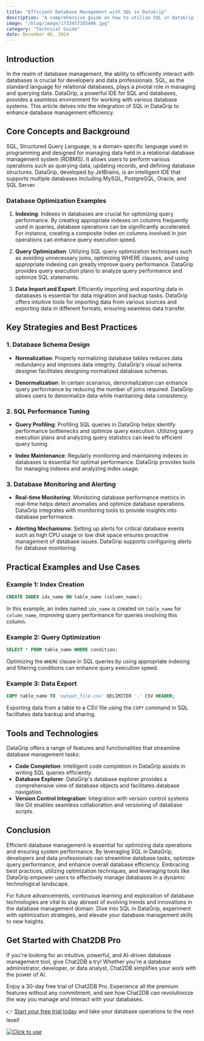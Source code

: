 ```yaml
---
title: "Efficient Database Management with SQL in DataGrip"
description: "A comprehensive guide on how to utilize SQL in DataGrip for efficient database management, covering key concepts, strategies, practical examples, and tools."
image: "/blog/image/1733457205486.jpg"
category: "Technical Guide"
date: December 06, 2024
---
```


## Introduction

In the realm of database management, the ability to efficiently interact with databases is crucial for developers and data professionals. SQL, as the standard language for relational databases, plays a pivotal role in managing and querying data. DataGrip, a powerful IDE for SQL and databases, provides a seamless environment for working with various database systems. This article delves into the integration of SQL in DataGrip to enhance database management efficiency.

## Core Concepts and Background

SQL, Structured Query Language, is a domain-specific language used in programming and designed for managing data held in a relational database management system (RDBMS). It allows users to perform various operations such as querying data, updating records, and defining database structures. DataGrip, developed by JetBrains, is an intelligent IDE that supports multiple databases including MySQL, PostgreSQL, Oracle, and SQL Server.

### Database Optimization Examples

1. **Indexing**: Indexes in databases are crucial for optimizing query performance. By creating appropriate indexes on columns frequently used in queries, database operations can be significantly accelerated. For instance, creating a composite index on columns involved in join operations can enhance query execution speed.

2. **Query Optimization**: Utilizing SQL query optimization techniques such as avoiding unnecessary joins, optimizing WHERE clauses, and using appropriate indexing can greatly improve query performance. DataGrip provides query execution plans to analyze query performance and optimize SQL statements.

3. **Data Import and Export**: Efficiently importing and exporting data in databases is essential for data migration and backup tasks. DataGrip offers intuitive tools for importing data from various sources and exporting data in different formats, ensuring seamless data transfer.

## Key Strategies and Best Practices

### 1. Database Schema Design

- **Normalization**: Properly normalizing database tables reduces data redundancy and improves data integrity. DataGrip's visual schema designer facilitates designing normalized database schemas.

- **Denormalization**: In certain scenarios, denormalization can enhance query performance by reducing the number of joins required. DataGrip allows users to denormalize data while maintaining data consistency.

### 2. SQL Performance Tuning

- **Query Profiling**: Profiling SQL queries in DataGrip helps identify performance bottlenecks and optimize query execution. Utilizing query execution plans and analyzing query statistics can lead to efficient query tuning.

- **Index Maintenance**: Regularly monitoring and maintaining indexes in databases is essential for optimal performance. DataGrip provides tools for managing indexes and analyzing index usage.

### 3. Database Monitoring and Alerting

- **Real-time Monitoring**: Monitoring database performance metrics in real-time helps detect anomalies and optimize database operations. DataGrip integrates with monitoring tools to provide insights into database performance.

- **Alerting Mechanisms**: Setting up alerts for critical database events such as high CPU usage or low disk space ensures proactive management of database issues. DataGrip supports configuring alerts for database monitoring.

## Practical Examples and Use Cases

### Example 1: Index Creation

```sql
CREATE INDEX idx_name ON table_name (column_name);
```

In this example, an index named `idx_name` is created on `table_name` for `column_name`, improving query performance for queries involving this column.

### Example 2: Query Optimization

```sql
SELECT * FROM table_name WHERE condition;
```

Optimizing the `WHERE` clause in SQL queries by using appropriate indexing and filtering conditions can enhance query execution speed.

### Example 3: Data Export

```sql
COPY table_name TO 'output_file.csv' DELIMITER ',' CSV HEADER;
```

Exporting data from a table to a CSV file using the `COPY` command in SQL facilitates data backup and sharing.

## Tools and Technologies

DataGrip offers a range of features and functionalities that streamline database management tasks:

- **Code Completion**: Intelligent code completion in DataGrip assists in writing SQL queries efficiently.
- **Database Explorer**: DataGrip's database explorer provides a comprehensive view of database objects and facilitates database navigation.
- **Version Control Integration**: Integration with version control systems like Git enables seamless collaboration and versioning of database scripts.

## Conclusion

Efficient database management is essential for optimizing data operations and ensuring system performance. By leveraging SQL in DataGrip, developers and data professionals can streamline database tasks, optimize query performance, and enhance overall database efficiency. Embracing best practices, utilizing optimization techniques, and leveraging tools like DataGrip empower users to effectively manage databases in a dynamic technological landscape.

For future advancements, continuous learning and exploration of database technologies are vital to stay abreast of evolving trends and innovations in the database management domain. Dive into SQL in DataGrip, experiment with optimization strategies, and elevate your database management skills to new heights.

## Get Started with Chat2DB Pro

If you're looking for an intuitive, powerful, and AI-driven database management tool, give Chat2DB a try! Whether you're a database administrator, developer, or data analyst, Chat2DB simplifies your work with the power of AI.

Enjoy a 30-day free trial of Chat2DB Pro. Experience all the premium features without any commitment, and see how Chat2DB can revolutionize the way you manage and interact with your databases.

👉 [Start your free trial today](https://chat2db.ai/pricing) and take your database operations to the next level!


[![Click to use](/image/blog/bg/chat2db.jpg)](https://chat2db.ai/)
